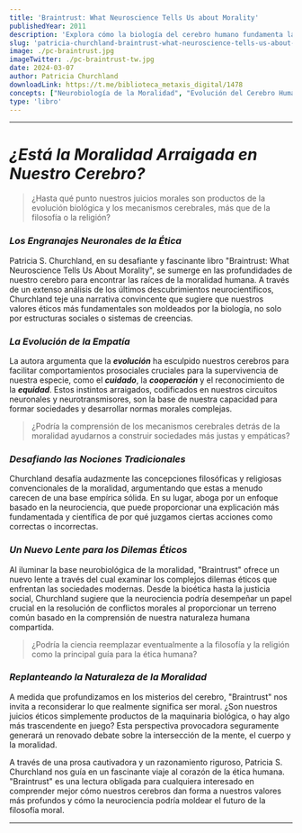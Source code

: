 ```yaml
---
title: 'Braintrust: What Neuroscience Tells Us about Morality'
publishedYear: 2011
description: 'Explora cómo la biología del cerebro humano fundamenta la moralidad, destacando la importancia de sentimientos sociales como el cuidado y la cooperación para la supervivencia y cómo estos influyen en nuestras nociones de bien y mal.'
slug: 'patricia-churchland-braintrust-what-neuroscience-tells-us-about-morality'
image: ./pc-braintrust.jpg
imageTwitter: ./pc-braintrust-tw.jpg
date: 2024-03-07
author: Patricia Churchland
downloadLink: https://t.me/biblioteca_metaxis_digital/1478
concepts: ["Neurobiología de la Moralidad", "Evolución del Cerebro Humano", "Sentimientos Sociales Fundamentales", "Confianza y Aprendizaje Social", "Sociedades Empáticas y Justas"]
type: 'libro'
---
```


---

# *¿Está la Moralidad Arraigada en Nuestro Cerebro?*

> ¿Hasta qué punto nuestros juicios morales son productos de la evolución biológica y los mecanismos cerebrales, más que de la filosofía o la religión?

### *Los Engranajes Neuronales de la Ética*

Patricia S. Churchland, en su desafiante y fascinante libro "Braintrust: What Neuroscience Tells Us About Morality", se sumerge en las profundidades de nuestro cerebro para encontrar las raíces de la moralidad humana. A través de un extenso análisis de los últimos descubrimientos neurocientíficos, Churchland teje una narrativa convincente que sugiere que nuestros valores éticos más fundamentales son moldeados por la biología, no solo por estructuras sociales o sistemas de creencias.

### *La Evolución de la Empatía*

La autora argumenta que la **_evolución_** ha esculpido nuestros cerebros para facilitar comportamientos prosociales cruciales para la supervivencia de nuestra especie, como el **_cuidado_**, la **_cooperación_** y el reconocimiento de la **_equidad_**. Estos instintos arraigados, codificados en nuestros circuitos neuronales y neurotransmisores, son la base de nuestra capacidad para formar sociedades y desarrollar normas morales complejas.

> ¿Podría la comprensión de los mecanismos cerebrales detrás de la moralidad ayudarnos a construir sociedades más justas y empáticas?

### *Desafiando las Nociones Tradicionales*

Churchland desafía audazmente las concepciones filosóficas y religiosas convencionales de la moralidad, argumentando que estas a menudo carecen de una base empírica sólida. En su lugar, aboga por un enfoque basado en la neurociencia, que puede proporcionar una explicación más fundamentada y científica de por qué juzgamos ciertas acciones como correctas o incorrectas.

### *Un Nuevo Lente para los Dilemas Éticos*

Al iluminar la base neurobiológica de la moralidad, "Braintrust" ofrece un nuevo lente a través del cual examinar los complejos dilemas éticos que enfrentan las sociedades modernas. Desde la bioética hasta la justicia social, Churchland sugiere que la neurociencia podría desempeñar un papel crucial en la resolución de conflictos morales al proporcionar un terreno común basado en la comprensión de nuestra naturaleza humana compartida.

> ¿Podría la ciencia reemplazar eventualmente a la filosofía y la religión como la principal guía para la ética humana?

### *Replanteando la Naturaleza de la Moralidad*

A medida que profundizamos en los misterios del cerebro, "Braintrust" nos invita a reconsiderar lo que realmente significa ser moral. ¿Son nuestros juicios éticos simplemente productos de la maquinaria biológica, o hay algo más trascendente en juego? Esta perspectiva provocadora seguramente generará un renovado debate sobre la intersección de la mente, el cuerpo y la moralidad.

A través de una prosa cautivadora y un razonamiento riguroso, Patricia S. Churchland nos guía en un fascinante viaje al corazón de la ética humana. "Braintrust" es una lectura obligada para cualquiera interesado en comprender mejor cómo nuestros cerebros dan forma a nuestros valores más profundos y cómo la neurociencia podría moldear el futuro de la filosofía moral.

---
